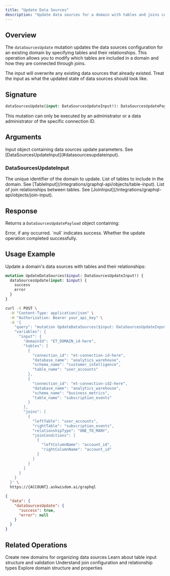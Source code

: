 ```yaml
---
title: "Update Data Sources"
description: "Update data sources for a domain with tables and joins configuration"
---
```


## Overview

The `dataSourcesUpdate` mutation updates the data sources configuration for an existing domain by specifying tables and their relationships. This operation allows you to modify which tables are included in a domain and how they are connected through joins.

<Note>
  The input will overwrite any existing data sources that already existed. Treat the input as what the updated state of data sources should look like.
</Note>

## Signature

```graphql
dataSourcesUpdate(input: DataSourcesUpdateInput!): DataSourcesUpdatePayload!
```

<Note>
  This mutation can only be executed by an administrator or a data administrator of the specific connection ID.
</Note>

## Arguments

<ParamField path="input" type="DataSourcesUpdateInput!" required>
  Input object containing data sources update parameters. See [DataSourcesUpdateInput](#datasourcesupdateinput).
</ParamField>

### DataSourcesUpdateInput

<ParamField path="domainId" type="ID!" required>
  The unique identifier of the domain to update.
</ParamField>

<ParamField path="tables" type="[TableInput!]!" required>
  List of tables to include in the domain. See [TableInput](/integrations/graphql-api/objects/table-input).
</ParamField>

<ParamField path="joins" type="[JoinInput!]!" required>
  List of join relationships between tables. See [JoinInput](/integrations/graphql-api/objects/join-input).
</ParamField>

## Response

Returns a `DataSourcesUpdatePayload` object containing:

<ParamField path="error" type="String" required>
  Error, if any occurred. `null` indicates success.
</ParamField>

<ParamField path="success" type="Boolean!" required>
  Whether the update operation completed successfully.
</ParamField>

## Usage Example

Update a domain's data sources with tables and their relationships:

```graphql
mutation UpdateDataSources($input: DataSourcesUpdateInput!) {
  dataSourcesUpdate(input: $input) {
    success
    error
  }
}
```

<RequestExample>

```bash Request
curl -X POST \
  -H "Content-Type: application/json" \
  -H "Authorization: Bearer your_api_key" \
  -d '{
    "query": "mutation UpdateDataSources($input: DataSourcesUpdateInput!) { dataSourcesUpdate(input: $input) { success error } }",
    "variables": {
      "input": {
        "domainId": "ET_DOMAIN_id-here",
        "tables": [
          {
            "connection_id": "et-connection-id-here",
            "database_name": "analytics_warehouse",
            "schema_name": "customer_intelligence",
            "table_name": "user_accounts"
          },
          {
            "connection_id": "et-connection-id2-here",
            "database_name": "analytics_warehouse",
            "schema_name": "business_metrics",
            "table_name": "subscription_events"
          }
        ],
        "joins": [
          {
            "leftTable": "user_accounts",
            "rightTable": "subscription_events",
            "relationshipType": "ONE_TO_MANY",
            "joinConditions": [
              {
                "leftColumnName": "account_id",
                "rightColumnName": "account_id"
              }
            ]
          }
        ]
      }
    }
  }' \
  https://{ACCOUNT}.askwisdom.ai/graphql
```

</RequestExample>

<ResponseExample>

```json Response
{
  "data": {
    "dataSourcesUpdate": {
      "success": true,
      "error": null
    }
  }
}
```

</ResponseExample>

## Related Operations

<CardGroup cols={2}>
  <Card title="Create Domain" icon="plus" href="/integrations/graphql-api/mutations/domain/create-domain">
    Create new domains for organizing data sources
  </Card>
  <Card title="TableInput Schema" icon="table" href="/integrations/graphql-api/objects/table-input">
    Learn about table input structure and validation
  </Card>
  <Card title="JoinInput Schema" icon="link" href="/integrations/graphql-api/objects/join-input">
    Understand join configuration and relationship types
  </Card>
  <Card title="DomainModel Schema" icon="folder" href="/integrations/graphql-api/objects/domain-model">
    Explore domain structure and properties
  </Card>
</CardGroup>
